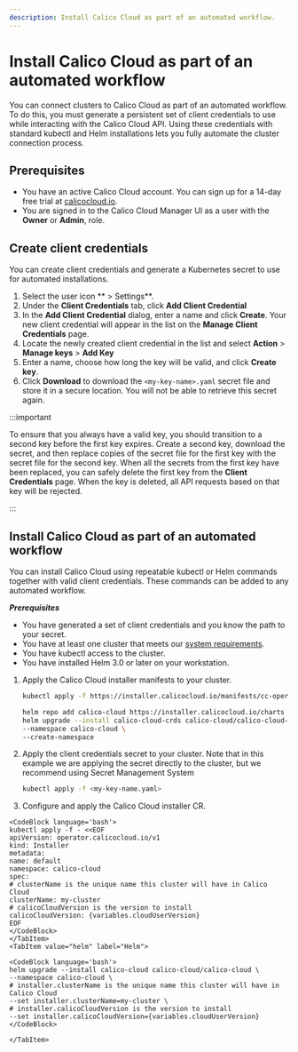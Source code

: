 ```yaml
---
description: Install Calico Cloud as part of an automated workflow.
---
```




# Install Calico Cloud as part of an automated workflow

You can connect clusters to Calico Cloud as part of an automated workflow.
To do this, you must generate a persistent set of client credentials to use while interacting with the Calico Cloud API.
Using these credentials with standard kubectl and Helm installations lets you fully automate the cluster connection process.

## Prerequisites

* You have an active Calico Cloud account. You can sign up for a 14-day free trial at [calicocloud.io](https://calicocloud.io).
* You are signed in to the Calico Cloud Manager UI as a user with the **Owner** or **Admin**, role.

## Create client credentials

You can create client credentials and generate a Kubernetes secret to use for automated installations.

1. Select the user icon <IconUser width="20"/>** > Settings**.
1. Under the **Client Credentials** tab, click **Add Client Credential**
1. In the **Add Client Credential** dialog, enter a name and click **Create**.
   Your new client credential will appear in the list on the **Manage Client Credentials** page.
1. Locate the newly created client credential in the list and select **Action** > **Manage keys** > **Add Key**
1. Enter a name, choose how long the key will be valid, and click **Create key**.
1. Click **Download** to download the `<my-key-name>.yaml` secret file and store it in a secure location.
   You will not be able to retrieve this secret again.

:::important

To ensure that you always have a valid key, you should transition to a second key before the first key expires.
Create a second key, download the secret, and then replace copies of the secret file for the first key with the secret file for the second key.
When all the secrets from the first key have been replaced, you can safely delete the first key from the **Client Credentials** page.
When the key is deleted, all API requests based on that key will be rejected.

:::

## Install Calico Cloud as part of an automated workflow

You can install Calico Cloud using repeatable kubectl or Helm commands together with valid client credentials.
These commands can be added to any automated workflow.

***Prerequisites***

* You have generated a set of client credentials and you know the path to your secret.
* You have at least one cluster that meets our [system requirements](requirements/system-requirements.mdx).
* You have kubectl access to the cluster.
* You have installed Helm 3.0 or later on your workstation.

1. Apply the Calico Cloud installer manifests to your cluster.

   <Tabs>
   <TabItem value="kubectl" label="kubectl">

   ```bash
   kubectl apply -f https://installer.calicocloud.io/manifests/cc-operator/latest/deploy.yaml
   ```

   </TabItem>
   <TabItem value="helm" label="Helm">

   ```bash
   helm repo add calico-cloud https://installer.calicocloud.io/charts --force-update && \
   helm upgrade --install calico-cloud-crds calico-cloud/calico-cloud-crds \
   --namespace calico-cloud \
   --create-namespace
   ```

   </TabItem>
   </Tabs>

1. Apply the client credentials secret to your cluster.
   Note that in this example we are applying the secret directly to the cluster, but we recommend using Secret Management System

   ```bash
   kubectl apply -f <my-key-name.yaml>
   ```

1. Configure and apply the Calico Cloud installer CR.

  <Tabs>
    <TabItem value="kubectl" label="kubectl">

    <CodeBlock language='bash'>
    kubectl apply -f - <<EOF
    apiVersion: operator.calicocloud.io/v1
    kind: Installer
    metadata:
    name: default
    namespace: calico-cloud
    spec:
    # clusterName is the unique name this cluster will have in Calico Cloud
    clusterName: my-cluster
    # calicoCloudVersion is the version to install
    calicoCloudVersion: {variables.cloudUserVersion}
    EOF
    </CodeBlock>
    </TabItem>
    <TabItem value="helm" label="Helm">

    <CodeBlock language='bash'>
    helm upgrade --install calico-cloud calico-cloud/calico-cloud \
    --namespace calico-cloud \
    # installer.clusterName is the unique name this cluster will have in Calico Cloud
    --set installer.clusterName=my-cluster \
    # installer.calicoCloudVersion is the version to install
    --set installer.calicoCloudVersion={variables.cloudUserVersion}
    </CodeBlock>

    </TabItem>
  </Tabs>